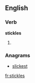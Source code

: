 
==English==

===Verb===
'''stickles'''

# {{third-person singular of|[[stickle]]}}

===Anagrams===
* [[slickest#English|slickest]]

[[fr:stickles]]